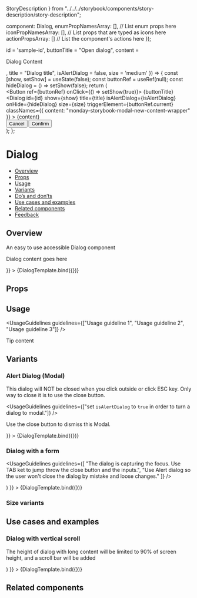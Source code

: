   StoryDescription
} from "../../../storybook/components/story-description/story-description";

  component: Dialog,
  enumPropNamesArray: [], // List enum props here
  iconPropNamesArray: [], // List props that are typed as icons here
  actionPropsArray: [] // List the component's actions here
});

<Meta
  title="Feedback/Dialog"
  component={Dialog}
  argTypes={metaSettings.argTypes}
  decorators={metaSettings.decorators}
/>

<!--- Component template -->

[//]: # "export const modalNewTemplate = createComponentTemplate(ModalNew);"

  id = 'sample-id',
  buttonTitle = "Open dialog",
  content = <p>Dialog Content</p>,
  title = "Dialog title",
  isAlertDialog = false,
  size = 'medium'
}) => {
  const [show, setShow] = useState(false);
  const buttonRef = useRef(null);
  const hideDialog = () => setShow(false);
  return (
    <div>
      <Button ref={buttonRef} onClick={() => setShow(true)}>
        {buttonTitle}
      </Button>
      <Dialog
        id={id}
        show={show}
        title={title}
        isAlertDialog={isAlertDialog}
        onHide={hideDialog}
        size={size}
        triggerElement={buttonRef.current}
        classNames={{ content: "monday-storybook-modal-new-content-wrapper" }}
      >
        {content}
        <div className="monday-storybook-modal-new-buttons">
          <Button kind={Button.kinds.SECONDARY} onClick={hideDialog}>
            Cancel
          </Button>
          <Button kind={Button.kinds.PRIMARY} onClick={hideDialog}>
            Confirm
          </Button>
        </div>
      </Dialog>
    </div>
  );
};

<!--- Component documentation -->

# Dialog

- [Overview](#overview)
- [Props](#props)
- [Usage](#usage)
- [Variants](#variants)
- [Do’s and don’ts](#dos-and-donts)
- [Use cases and examples](#use-cases-and-examples)
- [Related components](#related-components)
- [Feedback](#feedback)

## Overview

An easy to use accessible Dialog component

<Canvas>
  <Story
    name="Overview"
    args={{ title: "Dialog title", buttonTitle: "open Dialog", content: <p>Dialog content goes here</p> }}
  >
    {DialogTemplate.bind({})}
  </Story>
</Canvas>

## Props

<ArgsTable of={Dialog} />

## Usage

<UsageGuidelines guidelines={["Usage guideline 1", "Usage guideline 2", "Usage guideline 3"]} />

<Tip title="Not what you were looking for?">Tip content</Tip>

## Variants

### Alert Dialog (Modal)

This dialog will NOT be closed when you click outside or click ESC key. Only way to close it is to use the close button.

<UsageGuidelines guidelines={["set `isAlertDialog` to `true` in order to turn a dialog to modal."]} />

<Canvas>
  <Story
    name="Alert Dialog"
    args={{
      title: "Dialog title",
      buttonTitle: "open Modal",
      isAlertDialog: true,
      content: <p>Use the close button to dismiss this Modal.</p>
    }}
  >
    {DialogTemplate.bind({})}
  </Story>
</Canvas>

### Dialog with a form

<UsageGuidelines
  guidelines={[
    "The dialog is capturing the focus. Use TAB ket to jump throw the close button and the inputs.",
    "Use Alert dialog so the user won't close the dialog by mistake and loose changes."
  ]}
/>

<Canvas>
  <Story
    name="Form Dialog"
    args={{
      title: "Dialog title",
      buttonTitle: "open From Dialog",
      isAlertDialog: true,
      content: (
        <form>
          <TextField title="Your Name" autoFocus size={TextField.sizes.MEDIUM} placeholder="John Doe" />
          <TextField title="Email" size={TextField.sizes.MEDIUM} placeholder="email@monday.com" />
          <TextField title="Email" size={TextField.sizes.MEDIUM} placeholder="email@monday.com" />
          <TextField title="Email" size={TextField.sizes.MEDIUM} placeholder="email@monday.com" />
          <TextField title="Email" size={TextField.sizes.MEDIUM} placeholder="email@monday.com" />
        </form>
      )
    }}
  >
    {DialogTemplate.bind({})}
  </Story>
</Canvas>

### Size variants

<Canvas>
  <Story name="Size variants">
    <Flex direction={Flex.directions.ROW} gap={Flex.gaps.SMALL}>
      <StoryDescription description="S" vertical align={Flex.align.START}>
        <div className="monday-storybook-loader_size-variants_container">
          <DialogTemplate size={'small'} />
        </div>
      </StoryDescription>
      <StoryDescription description="M" vertical align={Flex.align.START}>
        <div className="monday-storybook-loader_size-variants_container">
          <DialogTemplate size={'medium'} />
        </div>
      </StoryDescription>
      <StoryDescription description="L" vertical align={Flex.align.START}>
        <div className="monday-storybook-loader_size-variants_container">
          <DialogTemplate size={'large'} />
        </div>
      </StoryDescription>
      <StoryDescription description="Full Width" vertical align={Flex.align.START}>
        <div className="monday-storybook-loader_size-variants_container">
          <DialogTemplate size={'full_width'} />
        </div>
      </StoryDescription>
    </Flex>
  </Story>
</Canvas>

## Use cases and examples

### Dialog with vertical scroll

The height of dialog with long content will be limited to 90% of screen height, and a scroll bar will be added

<Canvas>
  <Story
    name="Dialog with vertical scroll"
    args={{
      title: "Dialog title",
      buttonTitle: "open long Dialog",
      content: (
        <form>
          <TextField title="Your Name" size={TextField.sizes.MEDIUM} placeholder="John Doe" />
          <TextField title="Your Name" size={TextField.sizes.MEDIUM} placeholder="John Doe" />
          <TextField title="Your Name" size={TextField.sizes.MEDIUM} placeholder="John Doe" />
          <TextField title="Your Name" size={TextField.sizes.MEDIUM} placeholder="John Doe" />
          <TextField title="Your Name" size={TextField.sizes.MEDIUM} placeholder="John Doe" />
          <TextField title="Your Name" size={TextField.sizes.MEDIUM} placeholder="John Doe" />
          <TextField title="Your Name" size={TextField.sizes.MEDIUM} placeholder="John Doe" />
          <TextField title="Your Name" size={TextField.sizes.MEDIUM} placeholder="John Doe" />
          <TextField title="Your Name" size={TextField.sizes.MEDIUM} placeholder="John Doe" />
          <TextField title="Your Name" size={TextField.sizes.MEDIUM} placeholder="John Doe" />
          <TextField title="Your Name" size={TextField.sizes.MEDIUM} placeholder="John Doe" />
          <TextField title="Your Name" size={TextField.sizes.MEDIUM} placeholder="John Doe" />
          <TextField title="Your Name" size={TextField.sizes.MEDIUM} placeholder="John Doe" />
          <TextField title="Your Name" size={TextField.sizes.MEDIUM} placeholder="John Doe" />
          <TextField title="Your Name" size={TextField.sizes.MEDIUM} placeholder="John Doe" />
          <TextField title="Your Name" size={TextField.sizes.MEDIUM} placeholder="John Doe" />
          <TextField title="Your Name" size={TextField.sizes.MEDIUM} placeholder="John Doe" />
          <TextField title="Email" size={TextField.sizes.MEDIUM} placeholder="email@monday.com" />
          <TextField title="Email" size={TextField.sizes.MEDIUM} placeholder="email@monday.com" />
          <TextField title="Email" size={TextField.sizes.MEDIUM} placeholder="email@monday.com" />
          <TextField title="Email" size={TextField.sizes.MEDIUM} placeholder="email@monday.com" />
          <TextField title="Email" size={TextField.sizes.MEDIUM} placeholder="email@monday.com" />
          <TextField title="Email" size={TextField.sizes.MEDIUM} placeholder="email@monday.com" />
          <TextField title="Email" size={TextField.sizes.MEDIUM} placeholder="email@monday.com" />
          <TextField title="Email" size={TextField.sizes.MEDIUM} placeholder="email@monday.com" />
          <TextField title="Email" size={TextField.sizes.MEDIUM} placeholder="email@monday.com" />
          <TextField title="Email" size={TextField.sizes.MEDIUM} placeholder="email@monday.com" />
          <TextField title="Email" size={TextField.sizes.MEDIUM} placeholder="email@monday.com" />
          <TextField title="Email" size={TextField.sizes.MEDIUM} placeholder="email@monday.com" />
          <TextField title="Email" size={TextField.sizes.MEDIUM} placeholder="email@monday.com" />
          <TextField title="Email" size={TextField.sizes.MEDIUM} placeholder="email@monday.com" />
          <TextField title="Email" size={TextField.sizes.MEDIUM} placeholder="email@monday.com" />
          <TextField title="Email" size={TextField.sizes.MEDIUM} placeholder="email@monday.com" />
          <TextField title="Email" size={TextField.sizes.MEDIUM} placeholder="email@monday.com" />
          <TextField title="Email" size={TextField.sizes.MEDIUM} placeholder="email@monday.com" />
          <TextField title="Email" size={TextField.sizes.MEDIUM} placeholder="email@monday.com" />
        </form>
      )
    }}
  >
    {DialogTemplate.bind({})}
  </Story>
</Canvas>

## Related components

[//]: # "<RelatedComponents componentsNames={[]} />"
